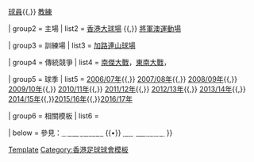{{Navbox
| name        = 南華足球隊
| basestyle = background:#DC143C;color:#FFFFFF;
| belowstyle = background:#DC143C;color:#FFFFFF;
| bordercolor = red
| title       = [[南華足球隊|<span style="color:#FFFFFF">南華足球隊</span>]]

| group1      = 球會
| list1       = [[南華足球隊歷史|歷史]]{{,}} [[:Category:南華球員|球員]]{{,}} [[:Category:南華教練|教練]]

| group2      = 主場
| list2       =  [[香港大球場]] {{,}} [[將軍澳運動場]]

| group3      = 訓練場
| list3       = [[加路連山球場]]

| group4      = 傳統競爭
| list4       = [[傑志體育會|南傑大戰]]，[[東方足球隊|東南大戰]]，{{link-en|南華-飛馬打比|TSW Pegasus FC–South China AA rivalry}}

| group5      = 球季
| list5       = [[南華足球隊2006/07賽季|2006/07年]]{{,}} [[南華足球隊2007/08賽季|2007/08年]]{{,}} [[南華足球隊2008/09賽季|2008/09年]]{{,}} [[南華足球隊2009/10賽季|2009/10年]]{{,}} [[南華足球隊2010/11賽季|2010/11年]]{{,}} [[南華足球隊2011/12賽季|2011/12年]]{{,}} [[南華足球隊2012/13賽季|2012/13年]]{{,}} [[南華足球隊2013/14賽季|2013/14年]]{{,}} [[南華足球隊2014/15賽季|2014/15年]]{{,}}[[南華足球隊2015/16賽季|2015/16年]]{{,}}[[南華足球隊2016/17賽季|2016/17年]]

| group6      = 相關模板
| list6       = {{港超三甲球會}}

| below    = 參見：[[Template:南華球員名單|<span style="color:#FFFFFF;">南華球員名單</span>]] {{•}} [[香港超級聯賽|<span style="color:#FFFFFF;">香港超級聯賽</span>]]
}}<noinclude>
[[Category:南華足球隊|Template]][[Category:香港足球球會模板]]
</noinclude>